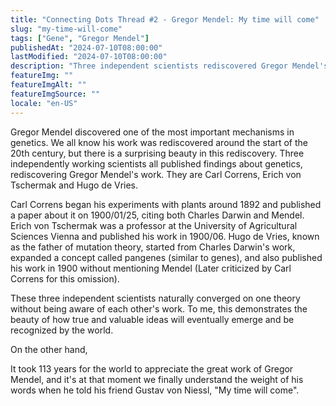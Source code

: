 ```yaml
---
title: "Connecting Dots Thread #2 - Gregor Mendel: My time will come"
slug: "my-time-will-come"
tags: ["Gene", "Gregor Mendel"]
publishedAt: "2024-07-10T08:00:00"
lastModified: "2024-07-10T08:00:00"
description: "Three independent scientists rediscovered Gregor Mendel's work around the start of the 20th century. It took 113 years for the world to appreciate the great work of Gregor Mendel."
featureImg: ""
featureImgAlt: ""
featureImgSource: ""
locale: "en-US"
---
```


Gregor Mendel discovered one of the most important mechanisms in genetics. We all know his work was rediscovered around the start of the 20th century, but there is a surprising beauty in this rediscovery. Three independently working scientists all published findings about genetics, rediscovering Gregor Mendel's work. They are Carl Correns, Erich von Tschermak and Hugo de Vries.

Carl Correns began his experiments with plants around 1892 and published a paper about it on 1900/01/25, citing both Charles Darwin and Mendel. Erich von Tschermak was a professor at the University of Agricultural Sciences Vienna and published his work in 1900/06. Hugo de Vries, known as the father of mutation theory, started from Charles Darwin's work, expanded a concept called pangenes (similar to genes), and also published his work in 1900 without mentioning Mendel (Later criticized by Carl Correns for this omission).

These three independent scientists naturally converged on one theory without being aware of each other's work. To me, this demonstrates the beauty of how true and valuable ideas will eventually emerge and be recognized by the world.

On the other hand,

It took 113 years for the world to appreciate the great work of Gregor Mendel, and it's at that moment we finally understand the weight of his words when he told his friend Gustav von Niessl, "My time will come".